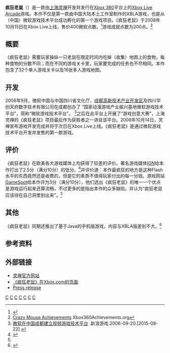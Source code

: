 {{Infobox VG
|title=
| image = File:Cboxcrazymouse.jpg
|caption= 游戏虚拟封面
|developer= [[灵禅|灵禅]]
|publisher= [[微软|微软]]
|distributor= 
|designer= 
|series= 
|engine= 
|released= {{vgrelease|NA|2008年10月15日 <ref name="pressrelease" />}}
|genre= [[动作游戏|动作]][[益智游戏|益智]]
|modes= [[单人游戏|单人]]，[[多人游戏|多人]]（2～4人，需要[[Xbox_Live|Xbox Live]]）
|platforms= [[Xbox_360|Xbox 360]] ([[Xbox_Live_Arcade|XBLA]])
}}
'''疯狂老鼠'''（{{lang-en|Crazy Mouse}}）是一款由[[上海灵禅|上海灵禅]]开发并发行在[[Xbox_360|Xbox 360]]平台上的[[Xbox_Live_Arcade|Xbox Live Arcade]]游戏。本作不仅是第一款由中国大陆本土工作室制作的XBLA游戏，也是从（中国）微软游戏技术平台成功孵化的第一个游戏项目。《疯狂老鼠》于2008年10月15日在Xbox Live上线，售价400微软点数。<ref name="pressrelease">{{cite web |url =http://www.businesswire.com/portal/site/google/?ndmViewId=news_view&newsId=20081014005578&newsLang=en |title =Crazy Mouse, Chinese-developed game, to hit XBLA on October 15 |work =BusinessWire |date =2008-08-14 |accessdate =2013-04-20 |archive-date =2015-04-12 |archive-url =https://web.archive.org/web/20150412043402/http://www.businesswire.com/portal/site/google/?ndmViewId=news_view&newsId=20081014005578&newsLang=en |dead-url =no }}</ref>游戏成就点数为200点。<ref>[http://www.xbox360achievements.org/game/crazy-mouse/achievements/ Crazy Mouse Achievements] {{Wayback|url=http://www.xbox360achievements.org/game/crazy-mouse/achievements/ |date=20130514073906 }}Xbox360Achievements.org</ref>

== 概要 ==
《疯狂老鼠》需要玩家操纵一只老鼠在限定时间内吃掉（收集）地图上的食物，每种食物的分数不同；而在不同的游戏关卡里，玩家要完成的任务也不尽相同。本作包含了32个单人游戏关卡以及16张多人游戏地图。

== 开发 ==
2006年9月，微软中国与中国四川省文化厅、[[成都高新技术产业开发区|成都高新技术产业开发区]]及四川华创天府数字技术有限公司在成都创办了 “国家动漫游戏产业振兴基地微软游戏技术平台”，简称“微软游戏技术平台”。 <ref>[http://games.sina.com.cn/t/n/2006-09-20/1645168047.shtml 微软在中国成都建立视频游戏技术平台] {{Wayback|url=http://games.sina.com.cn/t/n/2006-09-20/1645168047.shtml |date=20160304112127 }}.新浪游戏.2006-09-20.[2015-08-22].</ref>之后在此平台上开展了“游戏创意大赛”，上海灵禅的《疯狂老鼠》项目最后作为获胜者之一进驻该平台。2008年10月14日，灵禅宣布游戏开发完成并将于次日在Xbox Live上线。《疯狂老鼠》是通过微软游戏技术平台开发并发售的第一款游戏。

== 评价 ==
{{VG Reviews
|MC = 28/100<ref name="MCScore">{{cite web |url=http://www.metacritic.com/game/xbox-360/crazy-mouse |title=Crazy Mouse for Xbox 360 Reviews, Ratings, Credits, and More at Metacritic |accessdate=2008-10-15 |publisher=[[Metacritic|Metacritic]] |archive-date=2011-04-17 |archive-url=https://web.archive.org/web/20110417072802/http://www.metacritic.com/game/xbox-360/crazy-mouse |dead-url=no }}</ref>
|GR = 29.00%<ref name="GRScore">{{cite web |url=http://www.gamerankings.com/xbox360/952156-crazy-mouse/index.html |title=Crazy Mouse for Xbox 360 - GameRankings |accessdate=2008-10-15 |publisher=[[Game_Rankings|Game Rankings]] |archive-date=2009-03-16 |archive-url=https://web.archive.org/web/20090316053853/http://www.gamerankings.com/xbox360/952156-crazy-mouse/index.html |dead-url=no }}</ref>
|IGN = 2.5/10<ref name="IGNScore" />
|GSpot = 3/10<ref name="GSpotScore">{{cite web|url=http://asia.gamespot.com/crazy-mouse/reviews/crazymouse-review-6199866/|title=Crazy Mouse Review|accessdate=2008-10-22|publisher=[[GameSpot|GameSpot]]}}{{dead link|date=2018年3月 |bot=InternetArchiveBot |fix-attempted=yes }}</ref>
}}
《疯狂老鼠》在欧美各大游戏媒体上均获得了较差的评价。著名游戏媒体[[IGN|IGN]]给本作打出了2.5分（满分10分）的低分。<ref name="IGNScore">{{cite web|url =http://www.ign.com/articles/2008/10/15/crazy-mouse-review|title =Crazy Mouse Review|work =IGN|date =2008-10-15|accessdate =2013-04-20|archive-date =2014-04-04|archive-url =https://web.archive.org/web/20140404152829/http://www.ign.com/articles/2008/10/15/crazy-mouse-review|dead-url =no}}</ref>并评价道：本作最疯狂的地方是这种Flash水平的东西竟然还是收费的，但是它的素质不值得玩家付出的每一分钱。游戏网站[[GameSpot|GameSpot]]给本作评为3分（满分10分），他们选出《疯狂老鼠》的唯一一个优点是游戏运行起来还算流畅，不过更多的是指出本作的众多缺陷，并认为“疯狂老鼠应该待在自己洞里别出来”。<ref name="GSpotScore" />

== 其他 ==
《疯狂老鼠》同期还推出了基于Java的手机版游戏，内容与XBLA版差别不大。<ref>{{cite web|url =http://xbox360.tgbus.com/zixun/yenei/200810/20081024232515.shtml|title =国内首款自研游戏《疯狂老鼠》开发总裁专访|work =电玩巴士|date =2008-10-24|access-date =2013-04-21|archive-date =2019-09-22|archive-url =https://web.archive.org/web/20190922082247/http://xbox360.tgbus.com/zixun/yenei/200810/20081024232515.shtml|dead-url =no}}</ref>
== 参考资料 ==
{{Reflist}}

== 外部链接 ==
* [http://www.ultizen.com/ 灵禅官方网站]{{Wayback|url=http://www.ultizen.com/ |date=20130420155512 }}{{zh-cn}}
* [http://marketplace.xbox.com/en-US/Product/CrazyMouse/66acd000-77fe-1000-9115-d8025841089b 《疯狂老鼠》在Xbox.com的页面]{{Wayback|url=http://marketplace.xbox.com/en-US/Product/CrazyMouse/66acd000-77fe-1000-9115-d8025841089b |date=20130409200001 }}{{en}}
* [http://www.businesswire.com/portal/site/google/?ndmViewId=news_view&newsId=20081014005578&newsLang=en Press release]{{Wayback|url=http://www.businesswire.com/portal/site/google/?ndmViewId=news_view&newsId=20081014005578&newsLang=en |date=20150412043402 }}

{{DEFAULTSORT:CrazyMouse}}
[[Category:2008年电子游戏|C]]
[[Category:益智游戏|C]]
[[Category:多人在线游戏|C]]
[[Category:Xbox_360遊戲|C]]
[[Category:Xbox_360_Live_Arcade游戏|C]]
[[Category:Xbox_360独占游戏|C]]
[[Category:中国大陆开发电子游戏|C]]